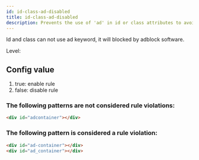 ```yaml
---
id: id-class-ad-disabled
title: id-class-ad-disabled
description: Prevents the use of 'ad' in id or class attributes to avoid issues with ad blockers.
---
```



Id and class can not use ad keyword, it will blocked by adblock software.

Level: <Badge text="Warning" variant="caution" />

## Config value

1. true: enable rule
2. false: disable rule

### The following patterns are **not** considered rule violations:

```html
<div id="adcontainer"></div>
```

### The following pattern is considered a rule violation:

```html
<div id="ad-container"></div>
<div id="ad_container"></div>
```
